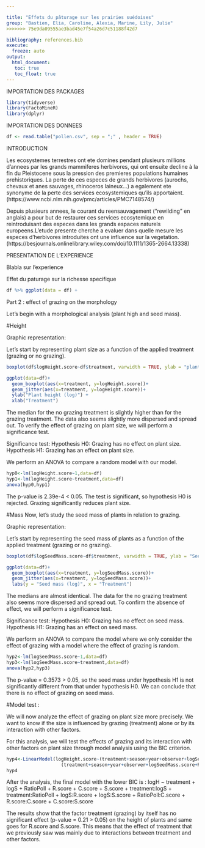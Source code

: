 ```yaml
---

title: "Effets du pâturage sur les prairies suédoises"
group: "Bastien, Elia, Caroline, Alexia, Marine, Lily, Julie" 
>>>>>>> 75e9da09555ae3bad45e7f54a26d7c51188f42d7

bibliography: references.bib
execute: 
  freeze: auto
output: 
  html_document:
   toc: true
   toc_float: true
---
```

IMPORTATION DES PACKAGES

```r
library(tidyverse)
library(FactoMineR)
library(dplyr)
```

IMPORTATION DES DONNEES

```r
df <- read.table("pollen.csv", sep = ";" , header = TRUE)
```

INTRODUCTION 

Les ecosystemes terrestres ont ete domines pendant plusieurs millions d'annees par les grands mammiferes herbivores, qui ont ensuite decline à la fin du Pleistocene sous la pression des premieres populations humaines prehistoriques. La perte de ces especes de grands herbivores (aurochs, chevaux et anes sauvages, rhinoceros laineux...) a egalement ete synonyme de la perte des services ecosystemiques qu'ils apportaient. (https://www.ncbi.nlm.nih.gov/pmc/articles/PMC7148574/)

Depuis plusieurs annees, le courant du reensauvagement ("rewilding" en anglais) a pour but de restaurer ces services ecosytemique en reintroduisant des especes dans les grands espaces naturels europeens.L'etude presente cherche a evaluer dans quelle mesure les especes d'herbivores introduites ont une influence sur la vegetation. (https://besjournals.onlinelibrary.wiley.com/doi/10.1111/1365-2664.13338)


PRESENTATION DE L'EXPERIENCE

Blabla sur l'experience



Effet du paturage sur la richesse specifique
```r
df %>% ggplot(data = df) + 
```


Part 2 : effect of grazing on the morphology 

Let's begin with a morphological analysis (plant high and seed mass). 

#Height

Graphic representation:

Let's start by representing plant size as a function of the applied treatment (grazing or no grazing).

```r
boxplot(df$logHeight.score~df$treatment, varwidth = TRUE, ylab = "plant height (log)", xlab = "Treatment", col='darkgrey', main = "", title = "effect of grazing on the height")

ggplot(data=df)+
  geom_boxplot(aes(x=treatment, y=logHeight.score))+
  geom_jitter(aes(x=treatment, y=logHeight.score))+
  ylab("Plant height (log)") +
  xlab("Treatment")

```
The median for the no grazing treatment is slightly higher than for the grazing treatment. The data also seems slightly more dispersed and spread out.
To verify the effect of grazing on plant size, we will perform a significance test.
 
Significance test:
Hypothesis H0: Grazing has no effect on plant size.
Hypothesis H1: Grazing has an effect on plant size.

We perform an ANOVA to compare a random model with our model.


```r
hyp0<-lm(logHeight.score~1,data=df)
hyp1<-lm(logHeight.score~treatment,data=df)
anova(hyp0,hyp1)
```

The p-value is 2.39e-4 < 0.05. The test is significant, so hypothesis H0 is rejected. Grazing significantly reduces plant size.


#Mass
Now, let's study the seed mass of plants in relation to grazing.

Graphic representation:

Let's start by representing the seed mass of plants as a function of the applied treatment (grazing or no grazing).
```r
boxplot(df$logSeedMass.score~df$treatment, varwidth = TRUE, ylab = "Seed mass (log)", xlab = "Treatment", col='darkgrey', main = "", title = "effect of grazing on seed mass")

ggplot(data=df)+
  geom_boxplot(aes(x=treatment, y=logSeedMass.score))+
  geom_jitter(aes(x=treatment, y=logSeedMass.score))+
  labs(y = "Seed mass (log)", x = "Treatment")
```
The medians are almost identical. The data for the no grazing treatment also seems more dispersed and spread out. To confirm the absence of effect, we will perform a significance test.

Significance test:
Hypothesis H0: Grazing has no effect on seed mass.
Hypothesis H1: Grazing has an effect on seed mass.

We perform an ANOVA to compare the model where we only consider the effect of grazing with a model where the effect of grazing is random.

```r
hyp2<-lm(logSeedMass.score~1,data=df)
hyp3<-lm(logSeedMass.score~treatment,data=df)
anova(hyp2,hyp3)
```
The p-value = 0.3573 > 0.05, so the seed mass under hypothesis H1 is not significantly different from that under hypothesis H0.
We can conclude that there is no effect of grazing on seed mass.

#Model test :

We will now analyze the effect of grazing on plant size more precisely. We want to know if the size is influenced by grazing (treatment) alone or by its interaction with other factors.

For this analysis, we will test the effects of grazing and its interaction with other factors on plant size through model analysis using the BIC criterion.

```r
hyp4<-LinearModel(logHeight.score~(treatment+season+year+observer+logSeedMass.score+RatioPoll+R.score+C.score+S.score)*
                    (treatment+season+year+observer+logSeedMass.score+RatioPoll+R.score+C.score+S.score), data=df, selection = "bic")
hyp4

```

After the analysis, the final model with the lower BIC is : logH ~ treatment + logS + RatioPoll + R.score + C.score + S.score + treatment:logS + treatment:RatioPoll + logS:R.score + logS:S.score + RatioPoll:C.score + R.score:C.score + C.score:S.score

The results show that the factor treatment (grazing) by itself has no significant effect (p-value = 0.21 > 0.05) on the height of plants and same goes for R.score and S.score. 
This means that the effect of treatment that we previously saw was mainly due to interactions between treatment and other factors.


